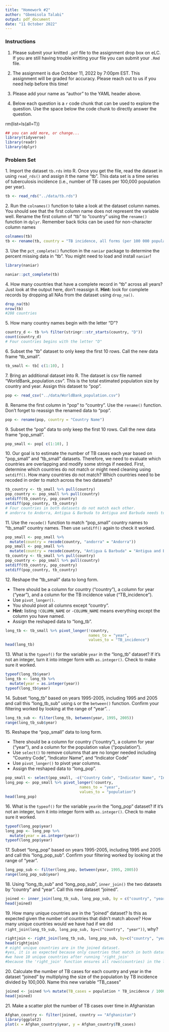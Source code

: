 ```yaml
---
title: "Homework #2"
author: "Gbemisola Talabi"
output: pdf_document
date: "11 October 2022"
---
```


### **Instructions**

1. Please submit your knitted `.pdf` file to the assignment drop box on eLC. If you are still having trouble knitting your file you can submit your `.Rmd` file.

2. The assignment is due October 11, 2022 by 7:00pm EST. This assignment will be graded for accuracy. Please reach out to us if you need help before this time! 

3. Please add your name as "author" to the YAML header above.

4. Below each question is a `r` code chunk that can be used to explore the question. Use the space below the code chunk to directly answer the question.

rm(list=ls(all=T)) 

```r
## you can add more, or change...
library(tidyverse)
library(readr)
library(dplyr)
```

### **Problem Set**

1\. Import the dataset `tb.rds` into R. Once you get the file, read the dataset in using `read_rds()` and assign it the name "tb". This data set is a time series of tuberculosis incidence (i.e., number of TB cases per 100,000 population per year).

```r
tb <- read_rds("../data/tb.rds")
```

2\. Run the `colnames()` function to take a look at the dataset column names. You should see that the first column name does not represent the variable well. Rename the first column of "tb" to "country" using the `rename()` function in `dplyr`.  Remember back ticks can be used for non-character column names

```r
colnames(tb)
tb <- rename(tb, country = "TB incidence, all forms (per 100 000 population per year)")
```

3\. Use the `pct_complete()` function in the `naniar` package to determine the percent missing data in "tb". You might need to load and install `naniar`!

```r
library(naniar)

naniar::pct_complete(tb)
```

4\. How many countries that have a complete record in "tb" across all years? Just look at the output here, don't reassign it. **Hint:** look for complete records by dropping all NAs from the dataset using `drop_na()`.

```r
drop_na(tb)
nrow(tb)
#208 countries
```

5\. How many country names begin with the letter "D"?

```r
country_d <- tb %>% filter(stringr::str_starts(country, "D"))
count(country_d)
# Four countries begins with the letter "D"
```


6\. Subset the "tb" dataset to only keep the first 10 rows. Call the new data frame "tb_small".

```r
tb_small <- tb[ c(1:10), ]
```

7\. Bring an additional dataset into R. The dataset is csv file named "WorldBank_population.csv". This is the total estimated population size by country and year. Assign this dataset to "pop".

```r
pop <- read_csv("../data/WorldBank_population.csv")
```

8\. Rename the first column in "pop" to "country". Use the `rename()` function. Don't forget to reassign the renamed data to "pop".

```r
pop <- rename(pop, country = "Country Name")
```

9\. Subset the "pop" data to only keep the first 10 rows. Call the new data frame "pop_small".

```r
pop_small <- pop[ c(1:10), ]
```

10\. Our goal is to estimate the number of TB cases each year based on "pop_small" and "tb_small" datasets.  Therefore, we need to evaluate which countries are overlapping and modify some strings if needed.  First, determine which countries do not match or might need cleaning using `setdiff()`. How many countries do not match?  Which countries need to be recoded in order to match across the two datasets?

```r
tb_country <- tb_small %>% pull(country)
pop_country <- pop_small %>% pull(country)
setdiff(tb_country, pop_country)
setdiff(pop_country, tb_country)
# Four countries in both datasets do not match each other.
# andorra to Andorra, Antigua & Barbuda to Antigua and Barbuda needs to be recoded. 
```

11\. Use the `recode()` function to match "pop_small" country names to "tb_small" country names. Then use `setdiff()` again to check it worked.

```r
pop_small <- pop_small %>% 
  mutate(country = recode(country, "andorra" = "Andorra"))
pop_small <- pop_small %>% 
  mutate(country = recode(country, "Antigua & Barbuda" = "Antigua and Barbuda"))
tb_country <- tb_small %>% pull(country)
pop_country <- pop_small %>% pull(country)
setdiff(tb_country, pop_country)
setdiff(pop_country, tb_country)
```

12\. Reshape the "tb_small" data to long form. 

- There should be a column for country ("country"), a column for year ("year"), and a column for the TB incidence value ("TB_incidence"). 
- Use `pivot_longer()`. 
- You should pivot all columns except "country". 
- **Hint:** listing `!COLUMN_NAME` or `-COLUMN_NAME` means everything except the column you have named. 
- Assign the reshaped data to "long_tb".

```r
long_tb <- tb_small %>% pivot_longer(!country, 
                                     names_to = "year",
                                     values_to = "TB_incidence")
head(long_tb)
```

13\. What is the `typeof()` for the variable `year` in the "long_tb" dataset? If it's not an integer, turn it into integer form with `as.integer()`. Check to make sure it worked.

```r
typeof(long_tb$year)
long_tb <- long_tb %>%
  mutate(year = as.integer(year))
typeof(long_tb$year)

```

14\. Subset "long_tb"  based on years 1995-2005, including 1995 and 2005 and call this "long_tb_sub" using `&` or the `between()` function. Confirm your filtering worked by looking at the range of "year". .

```r
long_tb_sub <- filter(long_tb, between(year, 1995, 2005))
range(long_tb_sub$year)
```


15\. Reshape the "pop_small" data to long form. 

- There should be a column for country ("country"), a column for year ("year"), and a column for the population value ("population"). 
-  Use `select()` to remove columns that are no longer needed including "Country Code", "Indicator Name", and "Indicator Code"
- Use `pivot_longer()` to pivot year columns. 
- Assign the reshaped data to "long_pop".

```r
pop_small <- select(pop_small, -c("Country Code", "Indicator Name", "Indicator Code")) 
long_pop <- pop_small %>% pivot_longer(!country, 
                                 names_to = "year",
                                 values_to = "population")
head(long_pop)
```

16\. What is the `typeof()` for the variable `year`in the "long_pop" dataset? If it's not an integer, turn it into integer form with `as.integer()`. Check to make sure it worked.

```r
typeof(long_pop$year)
long_pop <- long_pop %>%
  mutate(year = as.integer(year))
typeof(long_pop$year)
```

17\. Subset "long_pop"  based on years 1995-2005, including 1995 and 2005 and call this "long_pop_sub". Confirm your filtering worked by looking at the range of "year". 

```r
long_pop_sub <- filter(long_pop, between(year, 1995, 2005))
range(long_pop_sub$year)
```


18\. Using "long_tb_sub" and "long_pop_sub", `inner_join()` the two datasets by "country" and "year". Call this new dataset "joined".

```r
joined <- inner_join(long_tb_sub, long_pop_sub, by = c("country", "year"))
head(joined)
```

19\. How many unique countries are in the "joined" dataset?  Is this as expected given the number of countries that didn't match above? How many unique countries would we have had if we did `right_join(long_tb_sub, long_pop_sub, by=c("country", "year"))`, why?

```r
rightjoin <- right_join(long_tb_sub, long_pop_sub, by=c("country", "year"))
head(rightjoin)
# eight unique countries are in the joined dataset.
#yes, it is as expected because only countries that match in both datasets are kept.
#we have 10 unique countries after running 'right_join' 
#because the 'right_join' function ensures all rows(countries) in the long_pop_sub dataset are kept.
```


20\. Calculate the number of TB cases for each country and year in the dataset "joined" by multiplying the size of the population by TB incidence divided by 100,000. Name this new variable "TB_cases"

```r
joined <- joined %>% mutate(TB_cases = population * TB_incidence / 100000)
head(joined)
```

21\. Make a scatter plot the number of TB cases over time in Afghanistan

```r
Afghan_country <- filter(joined, country == "Afghanistan")
library(ggplot2)
plot(x = Afghan_country$year, y = Afghan_country$TB_cases)
 
```


